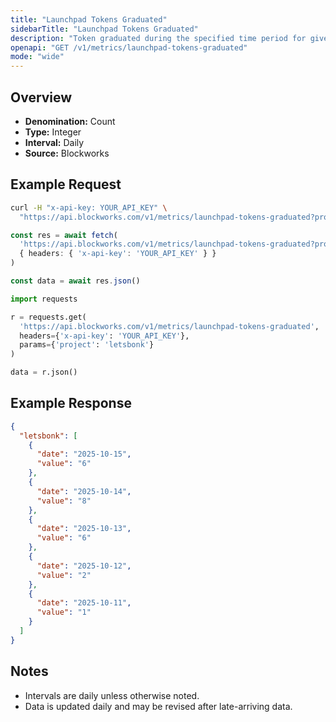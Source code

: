 ```yaml
---
title: "Launchpad Tokens Graduated"
sidebarTitle: "Launchpad Tokens Graduated"
description: "Token graduated during the specified time period for given launchpad."
openapi: "GET /v1/metrics/launchpad-tokens-graduated"
mode: "wide"
---
```


## Overview

- **Denomination:** Count
- **Type:** Integer
- **Interval:** Daily
- **Source:** Blockworks

## Example Request

<CodeGroup>

```bash cURL
curl -H "x-api-key: YOUR_API_KEY" \
  "https://api.blockworks.com/v1/metrics/launchpad-tokens-graduated?project=letsbonk"
```

```typescript TypeScript
const res = await fetch(
  'https://api.blockworks.com/v1/metrics/launchpad-tokens-graduated?project=letsbonk',
  { headers: { 'x-api-key': 'YOUR_API_KEY' } }
)

const data = await res.json()
```

```python Python
import requests

r = requests.get(
  'https://api.blockworks.com/v1/metrics/launchpad-tokens-graduated',
  headers={'x-api-key': 'YOUR_API_KEY'},
  params={'project': 'letsbonk'}
)

data = r.json()
```

</CodeGroup>

## Example Response

```json
{
  "letsbonk": [
    {
      "date": "2025-10-15",
      "value": "6"
    },
    {
      "date": "2025-10-14",
      "value": "8"
    },
    {
      "date": "2025-10-13",
      "value": "6"
    },
    {
      "date": "2025-10-12",
      "value": "2"
    },
    {
      "date": "2025-10-11",
      "value": "1"
    }
  ]
}
```

## Notes
- Intervals are daily unless otherwise noted.
- Data is updated daily and may be revised after late-arriving data.